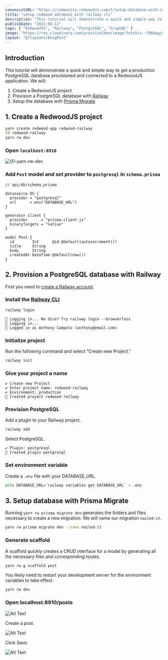 ```yaml
---
canonicalURL: "https://community.redwoodjs.com/t/setup-database-with-railway-cli/2025/"
title: "setup redwood database with railway cli"
description: "This tutorial will demonstrate a quick and simple way to get a production PostgreSQL database provisioned and connected to a RedwoodJS application."
publishDate: "2021-04-12"
tags: [ "RedwoodJS", "Railway", "PostgreSQL", "GraphQL" ]
image: "https://res.cloudinary.com/practicaldev/image/fetch/s--f86Owqjs--/c_imagga_scale,f_auto,fl_progressive,h_420,q_auto,w_1000/https://dev-to-uploads.s3.amazonaws.com/i/7x38o4nssnlf0d9hdo5h.png"
layout: "@/layouts/BlogPost"
---
```


## Introduction

This tutorial will demonstrate a quick and simple way to get a production PostgreSQL database provisioned and connected to a RedwoodJS application. We will:

1. Create a RedwoodJS project
2. Provision a PostgreSQL database with [Railway](https://railway.app/)
3. Setup the database with [Prisma Migrate](https://www.prisma.io/docs/concepts/components/prisma-migrate)

## 1. Create a RedwoodJS project

```bash
yarn create redwood-app redwood-railway
cd redwood-railway
yarn rw dev
```

### Open `localhost:8910`

![01-yarn-rw-dev](https://rwjs-discourse.nyc3.cdn.digitaloceanspaces.com/original/2X/6/694660f1898d054f047881b569800947bf6bfd0c.jpeg)

### Add `Post` model and set provider to `postgresql` in `schema.prisma`

```
// api/db/schema.prisma

datasource DS {
  provider = "postgresql"
  url      = env("DATABASE_URL")
}

generator client {
  provider      = "prisma-client-js"
  binaryTargets = "native"
}

model Post {
  id        Int      @id @default(autoincrement())
  title     String
  body      String
  createdAt DateTime @default(now())
}
```

## 2. Provision a PostgreSQL database with Railway

First you need to [create a Railway account](http://railway.app/).

### Install the [Railway CLI](https://docs.railway.app/cli/installation)

```bash
railway login
```

```
🚝 Logging in... No dice? Try railway login --browserless
🚄 Logging in... 
🎉 Logged in as Anthony Campolo (anthony@email.com)
```

### Initialize project

Run the following command and select "Create new Project."

```bash
railway init
```

### Give your project a name

```
✔ Create new Project
✔ Enter project name: redwood-railway
✔ Environment: production
🎉 Created project redwood-railway
```

### Provision PostgreSQL

Add a plugin to your Railway project.

```bash
railway add
```

Select PostgreSQL.

```
✔ Plugin: postgresql 
🎉 Created plugin postgresql
```

### Set environment variable

Create a `.env` file with your DATABASE_URL.

```bash
echo DATABASE_URL=`railway variables get DATABASE_URL` > .env
```

## 3. Setup database with Prisma Migrate

Running `yarn rw prisma migrate dev` generates the folders and files necessary to create a new migration. We will name our migration `nailed-it`.

```bash
yarn rw prisma migrate dev --name nailed-it
```

### Generate scaffold

A scaffold quickly creates a CRUD interface for a model by generating all the necessary files and corresponding routes.

```bash
yarn rw g scaffold post
```

You likely need to restart your development server for the environment variables to take effect.

```bash
yarn rw dev
```

### Open localhost:8910/posts

![Alt Text](https://rwjs-discourse.nyc3.cdn.digitaloceanspaces.com/original/2X/e/e25b21c9bec1b4ebe2e66b66b22c90f7395de217.png)

Create a post.

![Alt Text](https://rwjs-discourse.nyc3.cdn.digitaloceanspaces.com/original/2X/9/976a16bafb31caa893b758f519ddb1cee2dcd045.png)

Click Save.

![Alt Text](https://rwjs-discourse.nyc3.cdn.digitaloceanspaces.com/original/2X/7/718737124ce91b2b6c9fbffaf9a9f5f4435b3f11.png)
